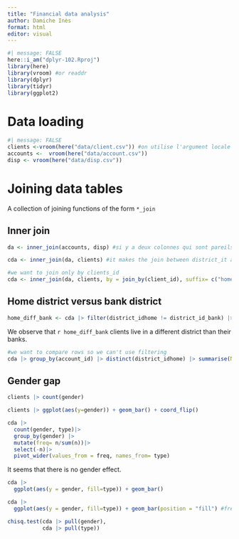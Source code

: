 ```yaml
---
title: "Financial data analysis"
author: Damiche Inès
format: html
editor: visual
---
```



```r
#| message: FALSE
here::i_am("dplyr-102.Rproj")
library(here)
library(vroom) #or readdr
library(dplyr)
library(tidyr)
library(ggplot2)

```

# Data loading 
```r
#| message: FALSE
clients <-vroom(here("data/client.csv")) #on utilise l'argument locale pour rendre le dataset "international" (ex: point au lieu des virgules)
accounts <-  vroom(here("data/account.csv"))
disp <- vroom(here("data/disp.csv"))
```

# Joining data tables
A collection of joining functions of the form `*_join`

## Inner join 
```r
da <- inner_join(accounts, disp) #si y a deux colonnes qui sont pareils dans les deux table alors inner_join les combine, cf le message en rouge qui s'affiche = les deux table sont combinés grâce à la variable account_id
```

```r
cda <- inner_join(da, clients) #it makes the join between district_it and clients_id but if the client's account is not in his district_id then the client disappear from the data set 
```

```r
#we want to join only by clients_id 
cda <- inner_join(da, clients, by = join_by(client_id), suffix= c("home", "_bank"))
```

## Home district versus bank district 

```r
home_diff_bank <- cda |> filter(district_idhome != district_id_bank) |> nrow() #filtering only works to compare columns
```

We observe that `r home_diff_bank` clients live in a different district than their banks.

```r
#we want to compare rows so we can't use filtering
cda |> group_by(account_id) |> distinct(district_idhome) |> summarise(N=n()) |> filter(N>1)
```

## Gender gap 
```r
clients |> count(gender)
```
```r
clients |> ggplot(aes(y=gender)) + geom_bar() + coord_flip()
```


```r
cda |> 
  count(gender, type)|> 
  group_by(gender) |>
  mutate(freq= n/sum(n))|>
  select(-n)|>
  pivot_wider(values_from = freq, names_from= type)
```
It seems that there is no gender effect. 

```r
cda |>
  ggplot(aes(y = gender, fill=type)) + geom_bar()
```

```r
cda |>
  ggplot(aes(y = gender, fill=type)) + geom_bar(position = "fill") #frequency 
```

```r
chisq.test(cda |> pull(gender),
           cda |> pull(type))
```




